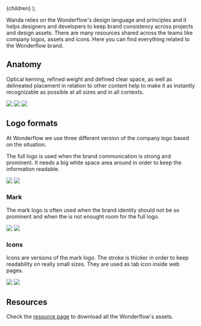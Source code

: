 
  <MdxLayout title="Brand" description="Wonderflow's digital identity">
    {children}
  </MdxLayout>
);

Wanda relies on the Wonderflow's design language and principles and it helps designers and developers to keep brand consistency across projects and design assets. There are many resources shared across the teams like company logos, assets and icons. Here you can find everything related to the Wonderflow brand.

## Anatomy

Optical kerning, refined weight and defined clear space, as well as delineated placement in relation to other content help to make it as instantly recognizable as possible at all sizes and in all contexts.

<ThemedImg src="/design/brand/logo-anatomy.svg" />

<Grid columnGap={24} rowGap={24} filling="fit">
  <Grid.Item>
    <img
      loading="lazy"
      decoding="async"
      src="https://wonderimages.gumlet.io/wonderflow/main/light/mark.svg?format=webp&q=100&enlarge=true&bg=000000&tint=A7E2FF&mode=fill&w=300&h=300"
    />
    </Grid.Item>
    <Grid.Item>
    <img
      loading="lazy"
      decoding="async"
      src="https://wonderimages.gumlet.io/wonderflow/main/light/mark.svg?format=webp&q=100&enlarge=true&bg=000000&tint=DBA0DD&mode=fill&w=300&h=300"
    />
    </Grid.Item>
    <Grid.Item>
    <img
      loading="lazy"
      decoding="async"
      src="https://wonderimages.gumlet.io/wonderflow/main/light/mark.svg?format=webp&q=100&enlarge=true&bg=000000&tint=8FF0B7&mode=fill&w=300&h=300"
    />
    </Grid.Item>
</Grid>

## Logo formats

At Wonderflow we use three different version of the company logo based on the situation.

The full logo is used when the brand communication is strong and prominent. It needs a big white space area around in order to keep the information readable.

<Stack direction="row" columnGap={24}>
  <Zoomer>
    <img
      loading="lazy"
      decoding="async"
      src="https://wonderimages.gumlet.io/wonderflow/main/light/full.svg?format=webp&q=100&enlarge=true&pad=300,700,300,700&bg=f2f2f2&w=300&dpr=3"
    />
  </Zoomer>
  <Zoomer>
    <img
      loading="lazy"
      decoding="async"
      src="https://wonderimages.gumlet.io/wonderflow/main/dark/full.svg?format=webp&q=100&enlarge=true&pad=300,700,300,700&bg=1F2227&w=300&dpr=3"
    />
  </Zoomer>
</Stack>

### Mark

The mark logo is often used when the brand identity should not be so prominent and when the is not enought room for the full logo.

<Stack direction="row" columnGap={24}>
  <Zoomer>
    <img
      loading="lazy"
      decoding="async"
      src="https://wonderimages.gumlet.io/wonderflow/main/light/mark.svg?format=webp&q=100&enlarge=true&pad=300,700,300,700&bg=f2f2f2&w=300&dpr=3"
    />
  </Zoomer>
  <Zoomer>
    <img
      loading="lazy"
      decoding="async"
      src="https://wonderimages.gumlet.io/wonderflow/main/light/mark.svg?format=webp&q=100&enlarge=true&pad=300,700,300,700&bg=1F2227&w=300&dpr=3"
    />
  </Zoomer>
</Stack>

### Icons

Icons are versions of the mark logo. The stroke is thicker in order to keep readability on really small sizes. They are used as tab icon inside web pages.

<Stack direction="row" columnGap={24}>
  <Zoomer>
    <img
      loading="lazy"
      decoding="async"
      src="https://wonderimages.gumlet.io/wonderflow/main/light/icon.svg?format=webp&q=100&mask=ellipse&bg=f2f2f2&w=300&dpr=3"
    />
  </Zoomer>
  <Zoomer>
    <img
      loading="lazy"
      decoding="async"
      src="https://wonderimages.gumlet.io/wonderflow/main/light/icon.svg?format=webp&q=100&mask=ellipse&bg=1F2227&w=300&dpr=3"
    />
  </Zoomer>
</Stack>

## Resources

Check the [resource page](/resources) to download all the Wonderflow's assets.
